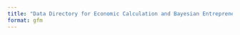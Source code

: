 ```yaml
---
title: "Data Directory for Economic Calculation and Bayesian Entrepreneurship"
format: gfm
---
```




